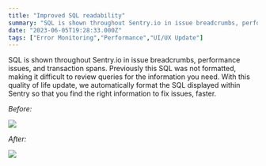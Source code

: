 ```yaml
---
title: "Improved SQL readability"
summary: "SQL is shown throughout Sentry.io in issue breadcrumbs, performance issues, and transaction spans. Previously this SQL was not formatted, making it difficult..."
date: "2023-06-05T19:28:33.000Z"
tags: ["Error Monitoring","Performance","UI/UX Update"]
---
```


  SQL is shown throughout Sentry.io in issue breadcrumbs, performance issues, and transaction spans. Previously this SQL was not formatted, making it difficult to review queries for the information you need. With this quality of life update, we automatically format the SQL displayed within Sentry so that you find the right information to fix issues, faster.

*Before:*

![](/changelog/improved-sql-readability-1.jpg)

*After:*

![](/changelog/improved-sql-readability-2.jpg)
